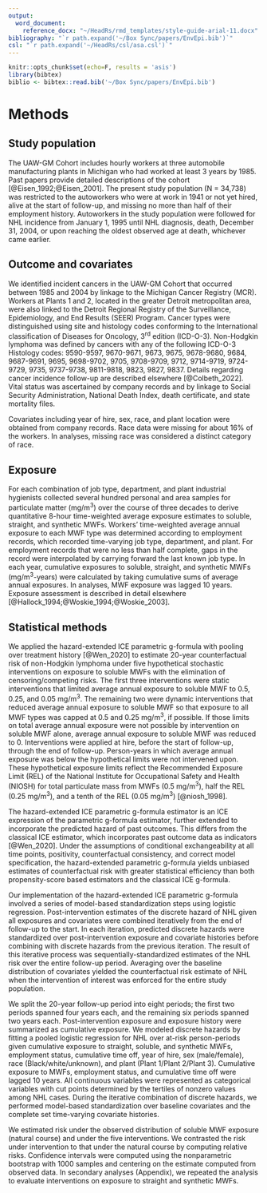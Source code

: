 ```yaml
---
output:
  word_document:
    reference_docx: "~/HeadRs/rmd_templates/style-guide-arial-11.docx"
bibliography: "`r path.expand('~/Box Sync/papers/EnvEpi.bib')`"
csl: "`r path.expand('~/HeadRs/csl/asa.csl')`"
---
```


```r
knitr::opts_chunk$set(echo=F, results = 'asis')
library(bibtex)
biblio <- bibtex::read.bib('~/Box Sync/papers/EnvEpi.bib')
```

# Methods

## Study population

The UAW-GM Cohort includes hourly workers at three automobile manufacturing plants in Michigan who had worked at least 3 years by 1985. Past papers provide detailed descriptions of the cohort [@Eisen_1992;@Eisen_2001]. The present study population (N = 34,738) was restricted to the autoworkers who were at work in 1941 or not yet hired, alive at the start of follow-up, and missing no more than half of their employment history. Autoworkers in the study population were followed for NHL incidence from January 1, 1995 until NHL diagnosis, death, December 31, 2004, or upon reaching the oldest observed age at death, whichever came earlier.

## Outcome and covariates

We identified incident cancers in the UAW-GM Cohort that occurred between 1985 and 2004 by linkage to the Michigan Cancer Registry (MCR). Workers at Plants 1 and 2, located in the greater Detroit metropolitan area, were also linked to the Detroit Regional Registry of the Surveillance, Epidemiology, and End Results (SEER) Program. Cancer types were distinguished using site and histology codes conforming to the International classification of Diseases for Oncology, 3^rd^ edition (ICD-O-3). Non-Hodgkin lymphoma was defined by cancers with any of the following ICD-O-3 Histology codes: 9590-9597, 9670-9671, 9673, 9675, 9678-9680, 9684, 9687-9691, 9695, 9698-9702, 9705, 9708-9709, 9712, 9714-9719, 9724-9729, 9735, 9737-9738, 9811-9818, 9823, 9827, 9837. Details regarding cancer incidence follow-up are described elsewhere [@Colbeth_2022]. Vital status was ascertained by company records and by linkage to Social Security Administration, National Death Index, death certificate, and state mortality files.

Covariates including year of hire, sex, race, and plant location were obtained from company records. Race data were missing for about 16% of the workers. In analyses, missing race was considered a distinct category of race.

## Exposure

For each combination of job type, department, and plant industrial hygienists collected several hundred personal and area samples for particulate matter (mg/m^3^) over the course of three decades to derive quantitative 8-hour time-weighted average exposure estimates to soluble, straight, and synthetic MWFs. Workers' time-weighted average annual exposure to each MWF type was determined according to employment records, which recorded time-varying job type, department, and plant. For employment records that were no less than half complete, gaps in the record were interpolated by carrying forward the last known job type. In each year, cumulative exposures to soluble, straight, and synthetic MWFs (mg/m^3^-years) were calculated by taking cumulative sums of average annual exposures. In analyses, MWF exposure was lagged 10 years. Exposure assessment is described in detail elsewhere [@Hallock_1994;@Woskie_1994;@Woskie_2003]. 

## Statistical methods

We applied the hazard-extended ICE parametric g-formula with pooling over treatment history [@Wen_2020] to estimate 20-year counterfactual risk of non-Hodgkin lymphoma under five hypothetical stochastic interventions on exposure to soluble MWFs with the elimination of censoring/competing risks. The first three interventions were static interventions that limited average annual exposure to soluble MWF to 0.5, 0.25, and 0.05 mg/m^3^. The remaining two were dynamic interventions that reduced average annual exposure to soluble MWF so that exposure to all MWF types was capped at 0.5 and 0.25 mg/m^3^, if possible. If those limits on total average annual exposure were not possible by intervention on soluble MWF alone, average annual exposure to soluble MWF was reduced to 0. Interventions were applied at hire, before the start of follow-up, through the end of follow-up. Person-years in which average annual exposure was below the hypothetical limits were not intervened upon. These hypothetical exposure limits reflect the Recommended Exposure Limit (REL) of the National Institute for Occupational Safety and Health (NIOSH) for total particulate mass from MWFs (0.5 mg/m^3^), half the REL (0.25 mg/m^3^), and a tenth of the REL (0.05 mg/m^3^) [@niosh_1998].

The hazard-extended ICE parametric g-formula estimator is an ICE expression of the parametric g-formula estimator, further extended to incorporate the predicted hazard of past outcomes. This differs from the classical ICE estimator, which incorporates past outcome data as indicators [@Wen_2020]. Under the assumptions of conditional exchangeability at all time points, positivity, counterfactual consistency, and correct model specification, the hazard-extended parametric g-formula yields unbiased estimates of counterfactual risk with greater statistical efficiency than both propensity-score based estimators and the classical ICE g-formula.

Our implementation of the hazard-extended ICE parametric g-formula involved a series of model-based standardization steps using logistic regression. Post-intervention estimates of the discrete hazard of NHL given all exposures and covariates were combined iteratively from the end of follow-up to the start. In each iteration, predicted discrete hazards were standardized over post-intervention exposure and covariate histories before combining with discrete hazards from the previous iteration. The result of this iterative process was sequentially-standardized estimates of the NHL risk over the entire follow-up period. Averaging over the baseline distribution of covariates yielded the counterfactual risk estimate of NHL when the intervention of interest was enforced for the entire study population.

We split the 20-year follow-up period into eight periods; the first two periods spanned four years each, and the remaining six periods spanned two years each. Post-intervention exposure and exposure history were summarized as cumulative exposure. We modeled discrete hazards by fitting a pooled logistic regression for NHL over at-risk person-periods given cumulative exposure to straight, soluble, and synthetic MWFs, employment status, cumulative time off, year of hire, sex (male/female), race (Black/white/unknown), and plant (Plant 1/Plant 2/Plant 3). Cumulative exposure to MWFs, employment status, and cumulative time off were lagged 10 years. All continuous variables were represented as categorical variables with cut points determined by the tertiles of nonzero values among NHL cases. During the iterative combination of discrete hazards, we performed model-based standardization over baseline covariates and the complete set time-varying covariate histories.

We estimated risk under the observed distribution of soluble MWF exposure (natural course) and under the five interventions. We contrasted the risk under intervention to that under the natural course by computing relative risks. Confidence intervals were computed using the nonparametric bootstrap with 1000 samples and centering on the estimate computed from observed data. In secondary analyses (Appendix), we repeated the analysis to evaluate interventions on exposure to straight and synthetic MWFs.

<!-- GITHUB? -->